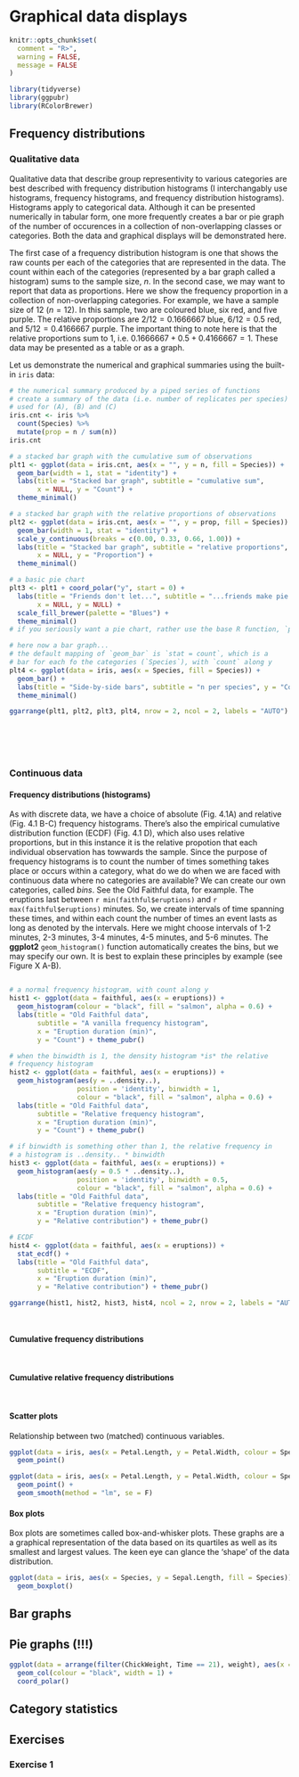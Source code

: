 # Graphical data displays


```r
knitr::opts_chunk$set(
  comment = "R>", 
  warning = FALSE, 
  message = FALSE
)
```

```r
library(tidyverse)
library(ggpubr)
library(RColorBrewer)
```

## Frequency distributions

### Qualitative data

Qualitative data that describe group representivity to various categories are best described with frequency distribution histograms (I interchangably use histograms, frequency histograms, and frequency distribution histograms). Histograms apply to categorical data. Although it can be presented numerically in tabular form, one more frequently creates a bar or pie graph of the number of occurences in a collection of non-overlapping classes or categories. Both the data and graphical displays will be demonstrated here.

The first case of a frequency distribution histogram is one that shows the raw counts per each of the categories that are represented in the data. The count within each of the categories (represented by a bar graph called a histogram) sums to the sample size, $n$. In the second case, we may want to report that data as proportions. Here we show the frequency proportion in a collection of non-overlapping categories. For example, we have a sample size of 12 ($n=12$). In this sample, two are coloured blue, six red, and five purple. The relative proportions are $2/12=0.1666667$ blue, $6/12=0.5$ red, and $5/12=0.4166667$ purple. The important thing to note here is that the relative proportions sum to 1, i.e. $0.1666667+0.5+0.4166667=1$. These data may be presented as a table or as a graph.

Let us demonstrate the numerical and graphical summaries using the built-in `iris` data:

```r
# the numerical summary produced by a piped series of functions
# create a summary of the data (i.e. number of replicates per species)
# used for (A), (B) and (C)
iris.cnt <- iris %>%
  count(Species) %>% 
  mutate(prop = n / sum(n))
iris.cnt
```

<!-- show example of frequency distribution bar graph -->
```r
# a stacked bar graph with the cumulative sum of observations
plt1 <- ggplot(data = iris.cnt, aes(x = "", y = n, fill = Species)) +
  geom_bar(width = 1, stat = "identity") +
  labs(title = "Stacked bar graph", subtitle = "cumulative sum",
       x = NULL, y = "Count") + 
  theme_minimal()

# a stacked bar graph with the relative proportions of observations
plt2 <- ggplot(data = iris.cnt, aes(x = "", y = prop, fill = Species)) +
  geom_bar(width = 1, stat = "identity") +
  scale_y_continuous(breaks = c(0.00, 0.33, 0.66, 1.00)) +
  labs(title = "Stacked bar graph", subtitle = "relative proportions",
       x = NULL, y = "Proportion") + 
  theme_minimal()

# a basic pie chart
plt3 <- plt1 + coord_polar("y", start = 0) +
  labs(title = "Friends don't let...", subtitle = "...friends make pie charts",
       x = NULL, y = NULL) +
  scale_fill_brewer(palette = "Blues") +
  theme_minimal()
# if you seriously want a pie chart, rather use the base R function, `pie()`

# here now a bar graph...
# the default mapping of `geom_bar` is `stat = count`, which is a 
# bar for each fo the categories (`Species`), with `count` along y
plt4 <- ggplot(data = iris, aes(x = Species, fill = Species)) +
  geom_bar() +
  labs(title = "Side-by-side bars", subtitle = "n per species", y = "Count") + 
  theme_minimal()

ggarrange(plt1, plt2, plt3, plt4, nrow = 2, ncol = 2, labels = "AUTO")
```

<!-- show example of pie graph -->
```r

```

<!-- show example of numerical summary -->
```r

```

<!-- show example of numerical summary -->
```r

```

<!-- show example of frequency distribution bar graph -->
```r

```

<!-- show example of pie graph -->
```r

```


### Continuous data

#### Frequency distributions (histograms)
As with discrete data, we have a choice of absolute (Fig. 4.1A) and relative (Fig. 4.1 B-C) frequency histograms. There's also the empirical cumulative distribution function (ECDF) (Fig. 4.1 D), which also uses relative proportions, but in this instance it is the relative propotion that each individual observation has towwards the sample. Since the purpose of frequency histograms is to count the number of times something takes place or occurs within a category, what do we do when we are faced with continuous data where no categories are available? We can create our own categories, called *bins*. See the Old Faithful data, for example. The eruptions last between `r min(faithful$eruptions)` and `r max(faithful$eruptions)` minutes. So, we create intervals of time spanning these times, and within each count the number of times an event lasts as long as denoted by the intervals. Here we might choose intervals of 1-2 minutes, 2-3 minutes, 3-4 minutes, 4-5 minutes, and 5-6 minutes. The **ggplot2** `geom_histogram()` function automatically creates the bins, but we may specify our own. It is best to explain these principles by example (see Figure X A-B).

<!-- show example of numerical summary -->
```r

```

```r
# a normal frequency histogram, with count along y
hist1 <- ggplot(data = faithful, aes(x = eruptions)) +
  geom_histogram(colour = "black", fill = "salmon", alpha = 0.6) +
  labs(title = "Old Faithful data",
       subtitle = "A vanilla frequency histogram",
       x = "Eruption duration (min)",
       y = "Count") + theme_pubr()

# when the binwidth is 1, the density histogram *is* the relative
# frequency histogram
hist2 <- ggplot(data = faithful, aes(x = eruptions)) +
  geom_histogram(aes(y = ..density..),
                 position = 'identity', binwidth = 1,
                 colour = "black", fill = "salmon", alpha = 0.6) +
  labs(title = "Old Faithful data",
       subtitle = "Relative frequency histogram",
       x = "Eruption duration (min)",
       y = "Count") + theme_pubr()

# if binwidth is something other than 1, the relative frequency in
# a histogram is ..density.. * binwidth
hist3 <- ggplot(data = faithful, aes(x = eruptions)) +
  geom_histogram(aes(y = 0.5 * ..density..),
                 position = 'identity', binwidth = 0.5,
                 colour = "black", fill = "salmon", alpha = 0.6) +
  labs(title = "Old Faithful data",
       subtitle = "Relative frequency histogram",
       x = "Eruption duration (min)",
       y = "Relative contribution") + theme_pubr()

# ECDF
hist4 <- ggplot(data = faithful, aes(x = eruptions)) + 
  stat_ecdf() +
  labs(title = "Old Faithful data",
       subtitle = "ECDF",
       x = "Eruption duration (min)",
       y = "Relative contribution") + theme_pubr()

ggarrange(hist1, hist2, hist3, hist4, ncol = 2, nrow = 2, labels = "AUTO")
```
<!-- show example of numerical summary -->
```r

```

<!-- show example of a histogram (desnity/probability) -->
```r

```

#### Cumulative frequency distributions

<!-- show example of numerical summary -->
```r

```

<!-- show example of a cumulative frequency graph -->
```r

```

#### Cumulative relative frequency distributions

<!-- show example of numerical summary -->
```r

```

<!-- show example of a cumulative relative frequency graph -->
```r

```

#### Scatter plots
Relationship between two (matched) continuous variables.

<!-- show example of a scatter plot -->
```r
ggplot(data = iris, aes(x = Petal.Length, y = Petal.Width, colour = Species)) +
  geom_point()
```

<!-- show example of correlation -->
```r
ggplot(data = iris, aes(x = Petal.Length, y = Petal.Width, colour = Species)) +
  geom_point() +
  geom_smooth(method = "lm", se = F)
```


#### Box plots
Box plots are sometimes called box-and-whisker plots. These graphs are a a graphical representation of the data based on its quartiles as well as its smallest and largest values. The keen eye can glance the 'shape' of the data distribution.

<!-- show example of a box plot -->
```r
ggplot(data = iris, aes(x = Species, y = Sepal.Length, fill = Species)) +
  geom_boxplot()
```

## Bar graphs

## Pie graphs (!!!)

```r
ggplot(data = arrange(filter(ChickWeight, Time == 21), weight), aes(x = Diet, y = weight, fill = Diet)) +
  geom_col(colour = "black", width = 1) +
  coord_polar()
```

## Category statistics

## Exercises

### Exercise 1
